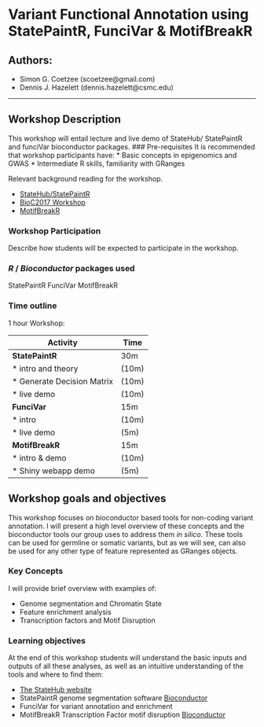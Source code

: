 # Variant Functional Annotation using StatePaintR, FunciVar & MotifBreakR

## Authors: 
* Simon G. Coetzee (scoetzee@gmail.com)
* Dennis J. Hazelett (dennis.hazelett@csmc.edu)

-----
## Workshop Description
This workshop will entail lecture and live demo of StateHub/
StatePaintR and funciVar bioconductor packages.
### Pre-requisites
It is recommended that workshop participants have:
* Basic concepts in epigenomics and GWAS
* Intermediate R skills, familiarity with GRanges

Relevant background reading for the workshop.

* [StateHub/StatePaintR][1]
* [BioC2017 Workshop][2]
* [MotifBreakR][3]

### Workshop Participation
Describe how students will be expected to participate in the workshop.

### _R_ / _Bioconductor_ packages used
StatePaintR
FunciVar
MotifBreakR

### Time outline
1 hour Workshop:

| Activity                     | Time |
|------------------------------|------|
| **StatePaintR**              | 30m  |
| * intro and theory           | (10m) |
| * Generate Decision Matrix   | (10m) |
| * live demo                  | (10m) |
| **FunciVar**                 | 15m  |
| * intro                      | (10m) |
| * live demo                  | (5m) |
| **MotifBreakR**              | 15m  |
| * intro & demo               | (10m) |
| * Shiny webapp demo          | (5m) |

## Workshop goals and objectives
This workshop focuses on bioconductor based tools for non-coding 
variant annotation. I will present a high level overview of these concepts and the bioconductor tools our group uses to address them *in silico*. These tools can be used for germline or somatic variants, but as we will see, can also be used for any other type of feature represented as GRanges objects.

### Key Concepts
I will provide brief overview with examples of:

* Genome segmentation and Chromatin State
* Feature enrichment analysis
* Transcription factors and Motif Disruption

### Learning objectives
At the end of this workshop students will understand the basic inputs and outputs of all these analyses, as well as an intuitive understanding of the tools and where to find them:

* [The StateHub website][4]
* StatePaintR genome segmentation software [Bioconductor][5]
* FunciVar for variant annotation and enrichment
* MotifBreakR Transcription Factor motif disruption [Bioconductor][6]

[1]: https://f1000research.com/articles/7-214/v1
[2]: https://www.simoncoetzee.com/bioc2017.html
[3]: https://bioconductor.org/packages/release/bioc/html/motifbreakR.html
[4]: http://statehub.org
[5]: https://github.com/Simon-Coetzee/StatePaintR/blob/master/vignettes/StatePaintR_Analysis.Rmd
[6]: https://www.bioconductor.org/packages/devel/bioc/vignettes/motifbreakR/inst/doc/motifbreakR-vignette.html